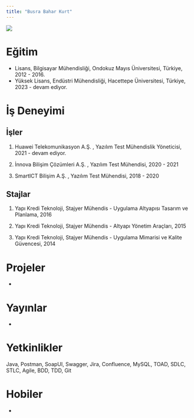 ```yaml
---
title: "Busra Bahar Kurt"
---
```


![](/assets/images/bbaharkurt.jpeg){fig-align="center"}

# Eğitim

-   Lisans, Bilgisayar Mühendisliği, Ondokuz Mayıs Üniversitesi, Türkiye, 2012 - 2016.
-   Yüksek Lisans, Endüstri Mühendisliği, Hacettepe Üniversitesi, Türkiye, 2023 - devam ediyor.

# İş Deneyimi

## İşler

1.  Huawei Telekomunikasyon A.Ş. , Yazılım Test Mühendislik Yöneticisi, 2021 - devam ediyor.

2. İnnova Bilişim Çözümleri A.Ş. , Yazılım Test Mühendisi, 2020 - 2021

3. SmartICT Bilişim A.Ş. , Yazılım Test Mühendisi, 2018 - 2020

## Stajlar

1.  Yapı Kredi Teknoloji, Stajyer Mühendis - Uygulama Altyapısı Tasarım ve Planlama, 2016 

2.  Yapı Kredi Teknoloji, Stajyer Mühendis - Altyapı Yönetim Araçları, 2015

2.  Yapı Kredi Teknoloji, Stajyer Mühendis - Uygulama Mimarisi ve Kalite Güvencesi, 2014

# Projeler

-

# Yayınlar

-

# Yetkinlikler

Java, Postman, SoapUI, Swagger, Jira, Confluence, MySQL, TOAD, SDLC, STLC, Agile, BDD, TDD, Git

# Hobiler

-
